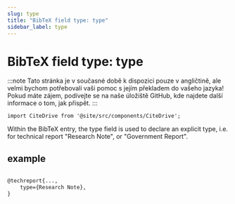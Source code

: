 ```yaml
---
slug: type
title: "BibTeX field type: type"
sidebar_label: type
---
```


# BibTeX field type: type

:::note
Tato stránka je v současné době k dispozici pouze v angličtině, ale velmi bychom potřebovali vaši pomoc s jejím překladem do vašeho jazyka! Pokud máte zájem, podívejte se na naše úložiště GitHub, kde najdete další informace o tom, jak přispět.
:::

```mdx-code-block
import CiteDrive from '@site/src/components/CiteDrive';
```
<CiteDrive /> 


Within the BibTeX entry, the type field is used to declare an explicit type, i.e. for technical report "Research Note", or "Government Report".


## example

```tex

@techreport{...,
    type={Research Note},
}
```
